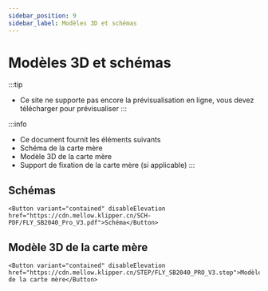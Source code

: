 ```yaml
---
sidebar_position: 9
sidebar_label: Modèles 3D et schémas
---
```




# Modèles 3D et schémas


:::tip
* Ce site ne supporte pas encore la prévisualisation en ligne, vous devez télécharger pour prévisualiser
:::

:::info
* Ce document fournit les éléments suivants
* Schéma de la carte mère
* Modèle 3D de la carte mère
* Support de fixation de la carte mère (si applicable)
:::

## Schémas

    <Button variant="contained" disableElevation href="https://cdn.mellow.klipper.cn/SCH-PDF/FLY_SB2040_Pro_V3.pdf">Schéma</Button>


## Modèle 3D de la carte mère

    <Button variant="contained" disableElevation href="https://cdn.mellow.klipper.cn/STEP/FLY_SB2040_PRO_V3.step">Modèle de la carte mère</Button>
